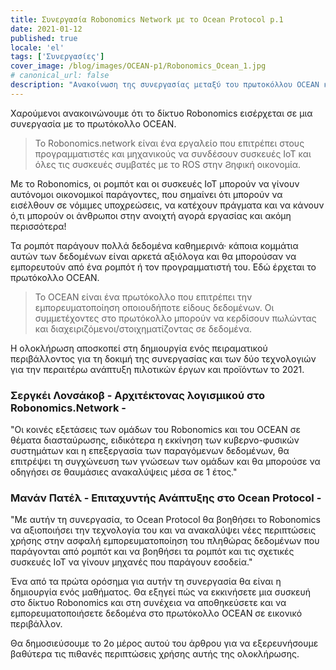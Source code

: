 ```yaml
---
title: Συνεργασία Robonomics Network με το Ocean Protocol p.1
date: 2021-01-12
published: true
locale: 'el'
tags: ['Συνεργασίες']
cover_image: /blog/images/OCEAN-p1/Robonomics_Ocean_1.jpg
# canonical_url: false
description: "Ανακοίνωση της συνεργασίας μεταξύ του πρωτοκόλλου OCEAN και του δικτύου Robonomics"
---
```


Χαρούμενοι ανακοινώνουμε ότι το δίκτυο Robonomics εισέρχεται σε μια συνεργασία με το πρωτόκολλο OCEAN.

> Το Robonomics.network είναι ένα εργαλείο που επιτρέπει στους προγραμματιστές και μηχανικούς να συνδέσουν συσκευές IoT και όλες τις συσκευές συμβατές με το ROS στην Ϩηφική οικονομία.

Με το Robonomics, οι ρομπότ και οι συσκευές IoT μπορούν να γίνουν αυτόνομοι οικονομικοί παράγοντες, που σημαίνει ότι μπορούν να εισέλθουν σε νόμιμες υποχρεώσεις, να κατέχουν πράγματα και να κάνουν ό,τι μπορούν οι άνθρωποι στην ανοιχτή αγορά εργασίας και ακόμη περισσότερα!

Τα ρομπότ παράγουν πολλά δεδομένα καθημερινά· κάποια κομμάτια αυτών των δεδομένων είναι αρκετά αξιόλογα και θα μπορούσαν να εμπορευτούν από ένα ρομπότ ή τον προγραμματιστή του. Εδώ έρχεται το πρωτόκολλο OCEAN.

> Το OCEAN είναι ένα πρωτόκολλο που επιτρέπει την εμπορευματοποίηση οποιουδήποτε είδους δεδομένων. Οι συμμετέχοντες στο πρωτόκολλο μπορούν να κερδίσουν πωλώντας και διαχειριζόμενοι/στοιχηματίζοντας σε δεδομένα.

Η ολοκλήρωση αποσκοπεί στη δημιουργία ενός πειραματικού περιβάλλοντος για τη δοκιμή της συνεργασίας και των δύο τεχνολογιών για την περαιτέρω ανάπτυξη πιλοτικών έργων και προϊόντων το 2021.

<TextCard image="/avatars/Sergei-Lonshakov.jpg" back="transparent">

### Σεργκέι Λονσάκοβ - Αρχιτέκτονας λογισμικού στο Robonomics.Network - 

"Οι κοινές εξετάσεις των ομάδων του Robonomics και του OCEAN σε θέματα διασταύρωσης, ειδικότερα η εκκίνηση των κυβερνο-φυσικών συστημάτων και η επεξεργασία των παραγόμενων δεδομένων, θα επιτρέψει τη συγχώνευση των γνώσεων των ομάδων και θα μπορούσε να οδηγήσει σε θαυμάσιες ανακαλύψεις μέσα σε 1 έτος."

</TextCard>

<TextCard image="/avatars/Manan-Patel.jpg" back="transparent">

### Μανάν Πατέλ - Επιταχυντής Ανάπτυξης στο Ocean Protocol -

"Με αυτήν τη συνεργασία, το Ocean Protocol θα βοηθήσει το Robonomics να αξιοποιήσει την τεχνολογία του και να ανακαλύψει νέες περιπτώσεις χρήσης στην ασφαλή εμπορευματοποίηση του πληθώρας δεδομένων που παράγονται από ρομπότ και να βοηθήσει τα ρομπότ και τις σχετικές συσκευές IoT να γίνουν μηχανές που παράγουν εσοδεία."

</TextCard>

Ένα από τα πρώτα ορόσημα για αυτήν τη συνεργασία θα είναι η δημιουργία ενός μαθήματος.
Θα εξηγεί πώς να εκκινήσετε μια συσκευή στο δίκτυο Robonomics και στη συνέχεια να αποθηκεύσετε και να εμπορευματοποιήσετε δεδομένα στο πρωτόκολλο OCEAN σε εικονικό περιβάλλον.

Θα δημοσιεύσουμε το 2ο μέρος αυτού του άρθρου για να εξερευνήσουμε βαθύτερα τις πιθανές περιπτώσεις χρήσης αυτής της ολοκλήρωσης.